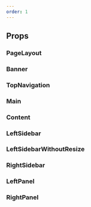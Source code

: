 ```yaml
---
order: 1
---
```


## Props

### PageLayout

<PropsTable heading="" props={PageLayoutProps} />

### Banner

<PropsTable heading="" props={BannerProps} />

### TopNavigation

<PropsTable heading="" props={TopNavigationProps} />

### Main

<PropsTable heading="" props={MainProps} />

### Content

<PropsTable heading="" props={ContentProps} />


### LeftSidebar

<PropsTable heading="" props={LeftSidebarProps} />

### LeftSidebarWithoutResize

<PropsTable heading="" props={LeftSidebarWithoutResizeProps} />

### RightSidebar

<PropsTable heading="" props={RightSidebarProps} />

### LeftPanel

<PropsTable heading="" props={LeftPanelProps} />

### RightPanel

<PropsTable heading="" props={RightPanelProps} />